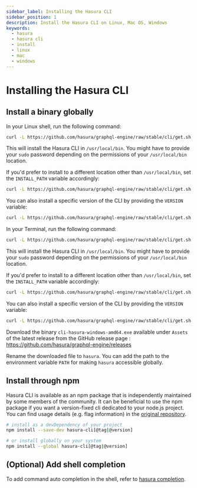 ```yaml
---
sidebar_label: Installing the Hasura CLI
sidebar_position: 1
description: Install the Hasura CLI on Linux, Mac OS, Windows
keywords:
  - hasura
  - hasura cli
  - install
  - linux
  - mac
  - windows
---
```



# Installing the Hasura CLI

## Install a binary globally

<Tabs className="api-tabs">
<TabItem value="linux" label="Linux">

In your Linux shell, run the following command:

```bash
curl -L https://github.com/hasura/graphql-engine/raw/stable/cli/get.sh | bash
```

This will install the Hasura CLI in `/usr/local/bin`. You might have to
provide your `sudo` password depending on the permissions of your
`/usr/local/bin` location.

If you'd prefer to install to a different location other than
`/usr/local/bin`, set the `INSTALL_PATH` variable accordingly:

```bash
curl -L https://github.com/hasura/graphql-engine/raw/stable/cli/get.sh | INSTALL_PATH=$HOME/bin bash
```

You can also install a specific version of the CLI by providing the
`VERSION` variable:

```bash
curl -L https://github.com/hasura/graphql-engine/raw/stable/cli/get.sh | VERSION=v2.16.0 bash
```

</TabItem>
<TabItem value="mac" label="Mac">

In your Terminal, run the following command:

```bash
curl -L https://github.com/hasura/graphql-engine/raw/stable/cli/get.sh | bash
```

This will install the Hasura CLI in `/usr/local/bin`. You might have to
provide your `sudo` password depending on the permissions of your
`/usr/local/bin` location.

If you'd prefer to install to a different location other than
`/usr/local/bin`, set the `INSTALL_PATH` variable accordingly:

```bash
curl -L https://github.com/hasura/graphql-engine/raw/stable/cli/get.sh | INSTALL_PATH=$HOME/bin bash
```

You can also install a specific version of the CLI by providing the
`VERSION` variable:

```bash
curl -L https://github.com/hasura/graphql-engine/raw/stable/cli/get.sh | VERSION=v2.16.0 bash
```

</TabItem>
<TabItem value="windows" label="Windows">

Download the binary `cli-hasura-windows-amd64.exe` available under
`Assets` of the latest release from the GitHub release page : <Link to="https://github.com/hasura/graphql-engine/releases">https://github.com/hasura/graphql-engine/releases</Link>

Rename the downloaded file to `hasura`. You can add the path to the
environment variable `PATH` for making `hasura` accessible globally.

</TabItem>
</Tabs>

## Install through npm

Hasura CLI is available as an npm package that is independently
maintained by some members of the community. It can be beneficial to use
the npm package if you want a version-fixed cli dedicated to your
node.js project. You can find usage details (e.g. flag information) in
the [original repository](https://github.com/jjangga0214/hasura-cli).

```bash
# install as a devDependency of your project
npm install --save-dev hasura-cli[@tag|@version]

# or install globally on your system
npm install --global hasura-cli[@tag|@version]
```

## (Optional) Add shell completion

To add command auto completion in the shell, refer to [hasura completion](/hasura-cli/commands/hasura_completion.mdx).

